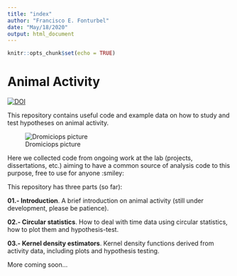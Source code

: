```yaml
---
title: "index"
author: "Francisco E. Fonturbel"
date: "May/18/2020"
output: html_document
---
```


```r
knitr::opts_chunk$set(echo = TRUE)
```

# Animal Activity

[![DOI](https://zenodo.org/badge/193365640.svg)](https://zenodo.org/badge/latestdoi/193365640)

This repository contains useful code and example data on how to study and test hypotheses on animal activity.

![Dromiciops picture](images/Dromiciops.jpg)

Here we collected code from ongoing work at the lab (projects, dissertations, etc.) aiming to have a common source of analysis code to this purpose, free to use for anyone :smiley:

This repository has three parts (so far):

**01.- Introduction**. A brief introduction on animal activity (still under development, please be patience).

**02.- Circular statistics**. How to deal with time data using circular statistics, how to plot them and hypothesis-test.

**03.- Kernel density estimators**. Kernel density functions derived from activity data, including plots and hypothesis testing.

More coming soon...